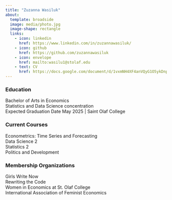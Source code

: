 ```yaml
---
title: "Zuzanna Wasiluk"
about:
  template: broadside
  image: media/photo.jpg
  image-shape: rectangle
  links:
    - icon: linkedin
      href: https://www.linkedin.com/in/zuzannawasiluk/
    - icon: github
      href: https://github.com/zuzannawasiluk
    - icon: envelope
      href: mailto:wasilu1@stolaf.edu
    - text: CV
      href: https://docs.google.com/document/d/1vxmNH4XF4anVQyG1O5ykDnpuXMPdjqAXqHYAg0hYAXo/edit?usp=sharing
---
```


### Education

Bachelor of Arts in Economics<br>
Statistics and Data Science concentration<br>
Expected Graduation Date May 2025 | Saint Olaf College<br>

### Current Courses

Econometrics: Time Series and Forecasting<br>
Data Science 2<br>
Statistics 2<br>
Politics and Development

### Membership Organizations
Girls Write Now<br>
Rewriting the Code<br>
Women in Economics at St. Olaf College<br>
International Association of Feminist Economics
